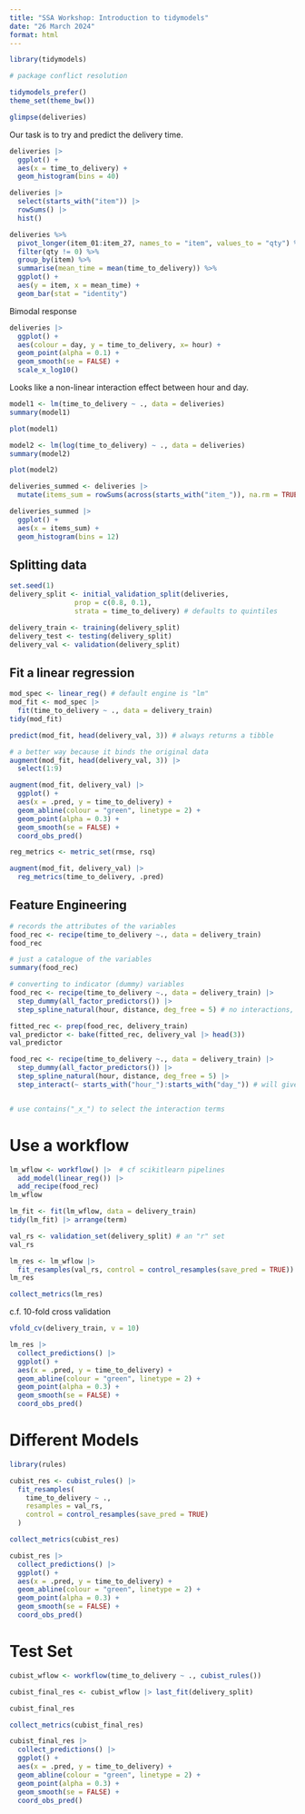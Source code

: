```yaml
---
title: "SSA Workshop: Introduction to tidymodels"
date: "26 March 2024"
format: html
---
```



```r
library(tidymodels)
```

```r
# package conflict resolution

tidymodels_prefer()
theme_set(theme_bw())
```


```r
glimpse(deliveries)
```

Our task is to try and predict the delivery time.

```r
deliveries |> 
  ggplot() +
  aes(x = time_to_delivery) +
  geom_histogram(bins = 40)
```

```r
deliveries |> 
  select(starts_with("item")) |> 
  rowSums() |> 
  hist()
```

```r
deliveries %>% 
  pivot_longer(item_01:item_27, names_to = "item", values_to = "qty") %>% 
  filter(qty != 0) %>% 
  group_by(item) %>% 
  summarise(mean_time = mean(time_to_delivery)) %>% 
  ggplot() +
  aes(y = item, x = mean_time) +
  geom_bar(stat = "identity")
```


Bimodal response

```r
deliveries |> 
  ggplot() +
  aes(colour = day, y = time_to_delivery, x= hour) +
  geom_point(alpha = 0.1) +
  geom_smooth(se = FALSE) +
  scale_x_log10()
```

Looks like a non-linear interaction effect between hour and day.

```r
model1 <- lm(time_to_delivery ~ ., data = deliveries)
summary(model1)
```


```r
plot(model1)
```

```r
model2 <- lm(log(time_to_delivery) ~ ., data = deliveries)
summary(model2)
```

```r
plot(model2)
```


```r
deliveries_summed <- deliveries |> 
  mutate(items_sum = rowSums(across(starts_with("item_")), na.rm = TRUE), .keep = "unused")
```



```r
deliveries_summed |> 
  ggplot() +
  aes(x = items_sum) +
  geom_histogram(bins = 12)
```

## Splitting data

```r
set.seed(1)
delivery_split <- initial_validation_split(deliveries, 
                prop = c(0.8, 0.1), 
                strata = time_to_delivery) # defaults to quintiles

delivery_train <- training(delivery_split)
delivery_test <- testing(delivery_split)
delivery_val <- validation(delivery_split)
```


## Fit a linear regression

```r
mod_spec <- linear_reg() # default engine is "lm"
mod_fit <- mod_spec |> 
  fit(time_to_delivery ~ ., data = delivery_train)
tidy(mod_fit)
```


```r
predict(mod_fit, head(delivery_val, 3)) # always returns a tibble
```

```r
# a better way because it binds the original data
augment(mod_fit, head(delivery_val, 3)) |> 
  select(1:9)
```

```r
augment(mod_fit, delivery_val) |> 
  ggplot() +
  aes(x = .pred, y = time_to_delivery) +
  geom_abline(colour = "green", linetype = 2) +
  geom_point(alpha = 0.3) +
  geom_smooth(se = FALSE) +
  coord_obs_pred()
```


```r
reg_metrics <- metric_set(rmse, rsq)

augment(mod_fit, delivery_val) |> 
  reg_metrics(time_to_delivery, .pred)
```

## Feature Engineering

```r
# records the attributes of the variables
food_rec <- recipe(time_to_delivery ~., data = delivery_train)
food_rec
```

```r
# just a catalogue of the variables
summary(food_rec)
```



```r
# converting to indicator (dummy) variables
food_rec <- recipe(time_to_delivery ~., data = delivery_train) |> 
  step_dummy(all_factor_predictors()) |> 
  step_spline_natural(hour, distance, deg_free = 5) # no interactions, parallel curves

fitted_rec <- prep(food_rec, delivery_train)
val_predictor <- bake(fitted_rec, delivery_val |> head(3))
val_predictor
```


```r
food_rec <- recipe(time_to_delivery ~., data = delivery_train) |> 
  step_dummy(all_factor_predictors()) |> 
  step_spline_natural(hour, distance, deg_free = 5) |> 
  step_interact(~ starts_with("hour_"):starts_with("day_")) # will give me 30 more columns


# use contains("_x_") to select the interaction terms
```


# Use a workflow

```r
lm_wflow <- workflow() |>  # cf scikitlearn pipelines
  add_model(linear_reg()) |> 
  add_recipe(food_rec)
lm_wflow
```



```r
lm_fit <- fit(lm_wflow, data = delivery_train)
tidy(lm_fit) |> arrange(term)
```


```r
val_rs <- validation_set(delivery_split) # an "r" set
val_rs
```

```r
lm_res <- lm_wflow |> 
  fit_resamples(val_rs, control = control_resamples(save_pred = TRUE))
lm_res
```

```r
collect_metrics(lm_res)
```

c.f. 10-fold cross validation

```r
vfold_cv(delivery_train, v = 10)
```


```r
lm_res |> 
  collect_predictions() |> 
  ggplot() +
  aes(x = .pred, y = time_to_delivery) +
  geom_abline(colour = "green", linetype = 2) +
  geom_point(alpha = 0.3) +
  geom_smooth(se = FALSE) +
  coord_obs_pred()
```


# Different Models

```r
library(rules)

cubist_res <- cubist_rules() |> 
  fit_resamples(
    time_to_delivery ~ .,
    resamples = val_rs,
    control = control_resamples(save_pred = TRUE)
  )
```

```r
collect_metrics(cubist_res)
```



```r
cubist_res |> 
  collect_predictions() |> 
  ggplot() +
  aes(x = .pred, y = time_to_delivery) +
  geom_abline(colour = "green", linetype = 2) +
  geom_point(alpha = 0.3) +
  geom_smooth(se = FALSE) +
  coord_obs_pred()
```


# Test Set

```r
cubist_wflow <- workflow(time_to_delivery ~ ., cubist_rules())

cubist_final_res <- cubist_wflow |> last_fit(delivery_split)

cubist_final_res
```

```r
collect_metrics(cubist_final_res)
```

```r
cubist_final_res |> 
  collect_predictions() |> 
  ggplot() +
  aes(x = .pred, y = time_to_delivery) +
  geom_abline(colour = "green", linetype = 2) +
  geom_point(alpha = 0.3) +
  geom_smooth(se = FALSE) +
  coord_obs_pred()
```



